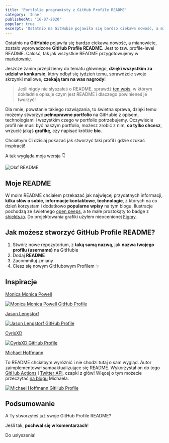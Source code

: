 ```yaml
---
title: 'Portfolio programisty z GitHub Profile README'
category: 'Inne'
publishedAt: '16-07-2020'
popular: true
excerpt: 'Ostatnio na GitHubie pojawiła się bardzo ciekawa nowość, a mianowicie, zostało wprowadzone GitHub Profile README. Zobacz czym jest i dlaczego powinieneś zrobić swój własny profil README!'
---
```


Ostatnio na **GitHubie** pojawiła się bardzo ciekawa nowość, a mianowicie, zostało wprowadzone **GitHub Profile README**.
Jest to tzw. profile-level README. Całość, tak jak wszystkie README przygotowujemy w [markdownie](https://pl.wikipedia.org/wiki/Markdown).

Jeszcze zanim przejdziemy do tematu głównego, **dzięki wszystkim za udział w konkursie**, który odbył się tydzień temu, sprawdźcie swoje skrzynki mailowe, **czekają tam na was nagrody**!

> Jeśli nigdy nie słyszałeś o README, sprawdź [ten wpis](http://www.frontlive.pl/readme-github/), w którym dokładnie opisuje czym jest README i dlaczego powinieneś je tworzyć!

Dla mnie, powstanie takiego rozwiązania, to świetna sprawa, dzięki temu możemy stworzyć **pełnoprawne portfolio** na GitHubie z opisem, technologiami i wszystkim czego w portfolio potrzebujemy. Oczywiście profil nie musi być naszym portfolio, możesz zrobić z nim, **co tylko chcesz**, wrzucić jakąś **grafikę**, czy napisać krótkie **bio**.

Chciałbym Ci dzisiaj pokazać jak stworzyć taki profil i gdzie szukać inspiracji!

A tak wygląda moja wersja 👇

![Olaf README](../images/Readme-Olaf.png)

## Moje README

W moim README chciałem przekazać jak najwięcej przydatnych informacji, **kilka słów o sobie**, **informacje kontaktowe**, **technologie**, z których na co dzień korzystam i dodatkowo **popularne wpisy** na tym blogu. Ilustracje pochodzą ze świetnego [open peeps](https://www.openpeeps.com/), a te małe prostokąty to badge z [shields.io](https://shields.io/). Do projektowania grafiki użyłem nieocenionej [Figmy](https://www.figma.com/).

## Jak możesz stworzyć GitHub Profile README?

1. Stwórz nowe repozytorium, z **taką samą nazwą**, jak **nazwa twojego profilu (username)** na GitHubie
2. Dodaj **README**
3. Zacommituj zmiany
4. Ciesz się nowym GitHubowym Profilem ✨

## Inspiracje

[Monica Monica Powell](https://github.com/m0nica)

<a href="https://github.com/m0nica">
  <img src="../images/Monica-Readme.png" alt="Monica Monica Powell GitHub Profile" />
</a>

[Jason Lengstorf](https://github.com/jlengstorf)

<a href="https://github.com/jlengstorf">
  <img src="../images/Jason-Readme.png" alt="Jason Lengstorf GitHub Profile" />
</a>

[CyrisXD](https://github.com/CyrisXD)

<a href="https://github.com/CyrisXD">
  <img src="../images/CyrisXD-Readme.png" alt="CyrisXD GitHub Profile" />
</a>

[Michael Hoffmann](https://github.com/Mokkapps)

To README chciałbym wyróżnić i nie chodzi tutaj o sam wygląd. Autor zaimplementował samoaktualizujące się README. Wykorzystał on do tego [GitHub Actions](https://github.com/features/actions) i [Twitter API](https://developer.twitter.com/en/docs), czapki z głów! Więcej o tym możecie przeczytać [na blogu](https://www.mokkapps.de/blog/how-i-built-a-self-updating-readme-on-my-git-hub-profile/) Michaela.

<a href="https://github.com/Mokkapps">
  <img src="../images/Michael-Readme.png" alt="Michael Hoffmann GitHub Profile" />
</a>

## Podsumowanie

A Ty stworzyłeś już swoje GitHub Profile README?

Jeśli tak, **pochwal się w komentarzach**!

Do usłyszenia!
